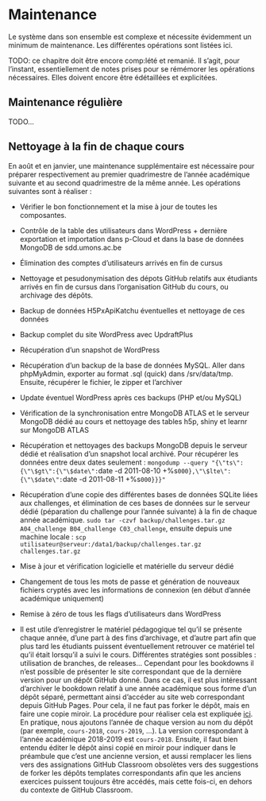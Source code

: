 # Maintenance {#maintenance}

Le système dans son ensemble est complexe et nécessite évidemment un minimum de maintenance. Les différentes opérations sont listées ici.

TODO: ce chapitre doit être encore comp:lété et remanié. Il s'agit, pour l'instant, essentiellement de notes prises pour se rémémorer les opérations nécessaires. Elles doivent encore être édétaillées et explicitées.

## Maintenance régulière

TODO...

## Nettoyage à la fin de chaque cours

En août et en janvier, une maintenance supplémentaire est nécessaire pour préparer respectivement au premier quadrimestre de l'année académique suivante et au second quadrimestre de la même année. Les opérations suivantes sont à réaliser\ :

- Vérifier le bon fonctionnement et la mise à jour de toutes les composantes.

- Contrôle de la table des utilisateurs dans WordPress + dernière exportation et importation dans p-Cloud et dans la base de données MongoDB de sdd.umons.ac.be

- Élimination des comptes d'utilisateurs arrivés en fin de cursus

- Nettoyage et pesudonymisation des dépots GitHub relatifs aux étudiants arrivés en fin de cursus dans l'organisation GitHub du cours, ou archivage des dépôts.

- Backup de données H5PxApiKatchu éventuelles et nettoyage de ces données

- Backup complet du site WordPress avec UpdraftPlus

- Récupération d'un snapshot de WordPress

- Récupération d'un backup de la base de données MySQL. Aller dans phpMyAdmin, exporter au format .sql (quick) dans /srv/data/tmp. Ensuite, récupérer le fichier, le zipper et l'archiver

- Update éventuel WordPress après ces backups (PHP et/ou MySQL)

- Vérification de la synchronisation entre MongoDB ATLAS et le serveur MongoDB dédié au cours et nettoyage des tables h5p, shiny et learnr sur MongoDB ATLAS

- Récupération et nettoyages des backups MongoDB depuis le serveur dédié et réalisation d'un snapshot local archivé. Pour récupérer les données entre deux dates seulement : `mongodump --query "{\"ts\":{\"\$gt\":{\"\$date\":`date -d 2011-08-10 +%s`000},\"\$lte\":{\"\$date\":`date -d 2011-08-11 +%s`000}}}"`

- Récupération d'une copie des différentes bases de données SQLite liées aux challenges, et élimination de ces bases de données sur le serveur dédié (péparation du challenge pour l'année suivante) à la fin de chaque année académique. `sudo tar -czvf backup/challenges.tar.gz A04_challenge B04_challenge C03_challenge`, ensuite depuis une machine locale : `scp utilisateur@serveur:/data1/backup/challenges.tar.gz challenges.tar.gz`

- Mise à jour et vérification logicielle et matérielle du serveur dédié

- Changement de tous les mots de passe et génération de nouveaux fichiers cryptés avec les informations de connexion (en début d'année académique uniquement)

- Remise à zéro de tous les flags d'utilisateurs dans WordPress

- Il est utile d'enregistrer le matériel pédagogique tel qu'il se présente chaque année, d'une part à des fins d'archivage, et d'autre part afin que plus tard les étudiants puissent éventuellement retrouver ce matériel tel qu'il était lorsqu'il a suivi le cours. Différentes stratégies sont possibles : utilisation de branches, de releases... Cependant pour les bookdowns il n'est possible de présenter le site correspondant que de la dernière version pour un dépôt GitHub donné. Dans ce cas, il est plus intéressant d'archiver le bookdown relatif à une année académique sous forme d'un dépôt séparé, permettant ainsi d'accéder au site web correspondant depuis GitHub Pages. Pour cela, il ne faut pas forker le dépôt, mais en faire une copie miroir. La procédure pour réaliser cela est expliquée [ici](https://docs.github.com/en/github/creating-cloning-and-archiving-repositories/duplicating-a-repository). En pratique, nous ajoutons l'année de chaque version au nom du dépôt (par exemple, `cours-2018`, `cours-2019`, ...). La version correspondant à l'année académique 2018-2019 est `cours-2018`. Ensuite, il faut bien entendu éditer le dépôt ainsi copié en miroir pour indiquer dans le préambule que c'est une ancienne version, et aussi remplacer les liens vers des assignations GitHub Classroom obsolètes vers des suggestions de forker les dépôts templates correspondants afin que les anciens exercices puissent toujours être accédés, mais cette fois-ci, en dehors du contexte de GitHub Classroom.

